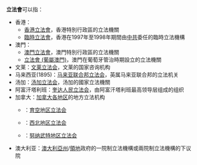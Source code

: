 {{NoteTA
|G1=Country
}}
{{Distinguish|立法局|立法院}}
'''立法會'''可以指：
* 香港：
** [[香港立法會|香港立法會]]，香港特別行政區的立法機關
** [[臨時立法會|臨時立法會]]，香港在1997年至1998年期間由[[中共|中共]]委任的臨時立法機構
* 澳門：
** [[澳門立法會|澳門立法會]]，澳門特別行政區的立法機關
** [[立法會_(葡屬澳門)|立法會 (葡屬澳門)]]，澳門在葡萄牙管治時期設立的立法機關
* 文莱：[[文莱立法会|文莱立法会]]，文莱的国家咨询机构
* 马来西亚(1895)：[[马来亚联合邦立法会|马来亚联合邦立法会]]，英属马来亚联合邦的立法机关
* 汤加：[[汤加立法会|汤加立法会]]，汤加的國家立法機關
* 阿富汗塔利班：[[奎达人民立法会|奎达人民立法会]]，由阿富汗塔利班最高领导层组成的组织
* 加拿大：[[加拿大行政区划|加拿大各地区]]的地方立法机构
** {{flag|Yukon}}：[[育空地区立法会|育空地区立法会]]
** {{flag|Northwest Territories}}：[[西北地区立法会|西北地区立法会]]
** {{flag|Nunavut}}：[[努纳武特地区立法会|努纳武特地区立法会]]
* 澳大利亚：[[澳大利亚|澳大利亞]][[联邦州|州]]/[[联邦领地#澳大利亚|領地]]政府的一院制立法機構或兩院制立法機構的下议院
{{Disambiguation|Cat=三字組織機構消歧義|立}}